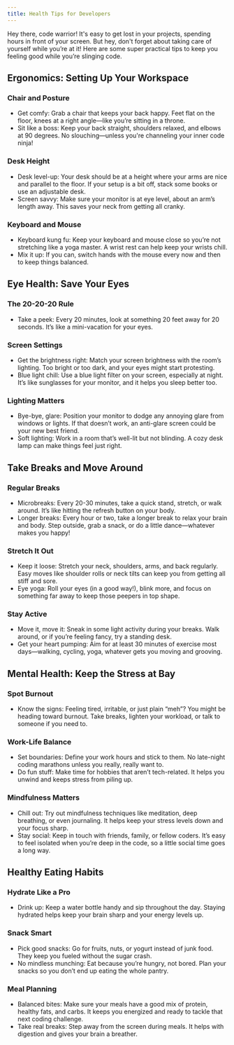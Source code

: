 ```yaml
---
title: Health Tips for Developers
---
```


Hey there, code warrior! It's easy to get lost in your projects, spending hours in front of your screen. But hey, don't forget about taking care of yourself while you’re at it! Here are some super practical tips to keep you feeling good while you’re slinging code.

## Ergonomics: Setting Up Your Workspace

### Chair and Posture

- Get comfy: Grab a chair that keeps your back happy. Feet flat on the floor, knees at a right angle—like you’re sitting in a throne.
- Sit like a boss: Keep your back straight, shoulders relaxed, and elbows at 90 degrees. No slouching—unless you're channeling your inner code ninja!

### Desk Height

- Desk level-up: Your desk should be at a height where your arms are nice and parallel to the floor. If your setup is a bit off, stack some books or use an adjustable desk.
- Screen savvy: Make sure your monitor is at eye level, about an arm’s length away. This saves your neck from getting all cranky.

### Keyboard and Mouse

- Keyboard kung fu: Keep your keyboard and mouse close so you’re not stretching like a yoga master. A wrist rest can help keep your wrists chill.
- Mix it up: If you can, switch hands with the mouse every now and then to keep things balanced.

## Eye Health: Save Your Eyes

### The 20-20-20 Rule

- Take a peek: Every 20 minutes, look at something 20 feet away for 20 seconds. It’s like a mini-vacation for your eyes.

### Screen Settings

- Get the brightness right: Match your screen brightness with the room’s lighting. Too bright or too dark, and your eyes might start protesting.
- Blue light chill: Use a blue light filter on your screen, especially at night. It’s like sunglasses for your monitor, and it helps you sleep better too.

### Lighting Matters

- Bye-bye, glare: Position your monitor to dodge any annoying glare from windows or lights. If that doesn’t work, an anti-glare screen could be your new best friend.
- Soft lighting: Work in a room that’s well-lit but not blinding. A cozy desk lamp can make things feel just right.

## Take Breaks and Move Around

### Regular Breaks

- Microbreaks: Every 20-30 minutes, take a quick stand, stretch, or walk around. It’s like hitting the refresh button on your body.
- Longer breaks: Every hour or two, take a longer break to relax your brain and body. Step outside, grab a snack, or do a little dance—whatever makes you happy!

### Stretch It Out

- Keep it loose: Stretch your neck, shoulders, arms, and back regularly. Easy moves like shoulder rolls or neck tilts can keep you from getting all stiff and sore.
- Eye yoga: Roll your eyes (in a good way!), blink more, and focus on something far away to keep those peepers in top shape.

### Stay Active

- Move it, move it: Sneak in some light activity during your breaks. Walk around, or if you’re feeling fancy, try a standing desk.
- Get your heart pumping: Aim for at least 30 minutes of exercise most days—walking, cycling, yoga, whatever gets you moving and grooving.

## Mental Health: Keep the Stress at Bay

### Spot Burnout

- Know the signs: Feeling tired, irritable, or just plain “meh”? You might be heading toward burnout. Take breaks, lighten your workload, or talk to someone if you need to.

### Work-Life Balance

- Set boundaries: Define your work hours and stick to them. No late-night coding marathons unless you really, really want to.
- Do fun stuff: Make time for hobbies that aren’t tech-related. It helps you unwind and keeps stress from piling up.

### Mindfulness Matters

- Chill out: Try out mindfulness techniques like meditation, deep breathing, or even journaling. It helps keep your stress levels down and your focus sharp.
- Stay social: Keep in touch with friends, family, or fellow coders. It’s easy to feel isolated when you’re deep in the code, so a little social time goes a long way.

## Healthy Eating Habits

### Hydrate Like a Pro

- Drink up: Keep a water bottle handy and sip throughout the day. Staying hydrated helps keep your brain sharp and your energy levels up.

### Snack Smart

- Pick good snacks: Go for fruits, nuts, or yogurt instead of junk food. They keep you fueled without the sugar crash.
- No mindless munching: Eat because you’re hungry, not bored. Plan your snacks so you don’t end up eating the whole pantry.

### Meal Planning

- Balanced bites: Make sure your meals have a good mix of protein, healthy fats, and carbs. It keeps you energized and ready to tackle that next coding challenge.
- Take real breaks: Step away from the screen during meals. It helps with digestion and gives your brain a breather.

